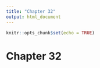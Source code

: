 ```yaml
---
title: "Chapter 32"
output: html_document
---
```


```r
knitr::opts_chunk$set(echo = TRUE)
```

# Chapter 32
